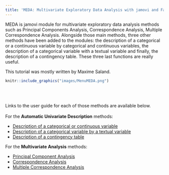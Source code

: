 ```yaml
---
title: 'MEDA: Multivariate Exploratory Data Analysis with jamovi and FactoMineR'
---
```


MEDA is jamovi module for multivariate exploratory data analysis methods such as Principal Components Analysis, Correspondence Analysis, Multiple Correspondence Analysis. Alongside those main methods, three other methods have been added to the modules: the description of a categorical or a continuous variable by categorical and continuous variables, the description of a categorical variable with a textual variable and finally, the description of a contingency table. These three last functions are really useful.

This tutorial was mostly written by Maxime Saland.

<!-- For more information about simple R Markdown websites, please read the documentation at https://bookdown.org/yihui/rmarkdown/rmarkdown-site.html. -->

<!-- Please also note that simple R Markdown sites are _not_ based on **blogdown**. They are probably good for websites with only a few Rmd documents. For larger-scale and more sophisticated websites (such as blogs), you may want to use **blogdown** instead: https://github.com/rstudio/blogdown. -->



```r
knitr::include_graphics("images/MenuMEDA.png")
```
<br><br />

Links to the user guide for each of those methods are available below.
<br><br />
For the **Automatic Univariate Description** methods:

* [Description of a categorical or continuous variable](catdes.html)
* [Description of a categorical variable by a textual variable](descfreq.html)
* [Description of a contingency table](textual.html)

For the **Multivariate Analysis** methods:

* [Principal Component Analysis](PCA.html)
* [Correspondence Analysis](CA.html)
* [Multiple Correspondence Analysis](MCA.html)

